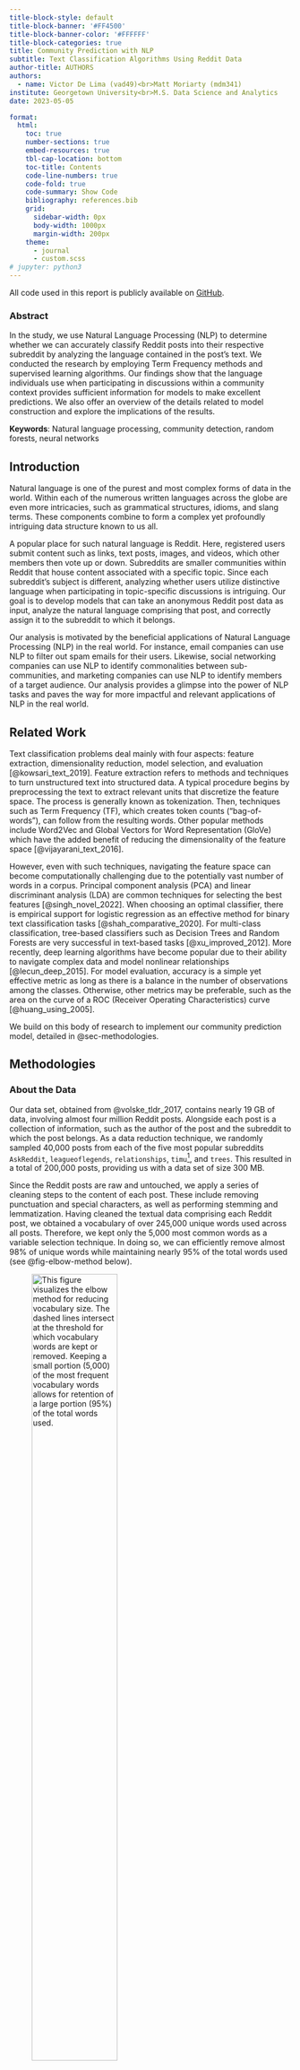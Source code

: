 ```yaml
---
title-block-style: default
title-block-banner: '#FF4500'
title-block-banner-color: '#FFFFFF'
title-block-categories: true
title: Community Prediction with NLP
subtitle: Text Classification Algorithms Using Reddit Data
author-title: AUTHORS
authors:
  - name: Victor De Lima (vad49)<br>Matt Moriarty (mdm341)
institute: Georgetown University<br>M.S. Data Science and Analytics
date: 2023-05-05

format:
  html:
    toc: true
    number-sections: true
    embed-resources: true
    tbl-cap-location: bottom
    toc-title: Contents
    code-line-numbers: true
    code-fold: true
    code-summary: Show Code
    bibliography: references.bib
    grid:
      sidebar-width: 0px
      body-width: 1000px
      margin-width: 200px
    theme:
      - journal
      - custom.scss
# jupyter: python3
---
```



::: {.callout-note appearance="simple"}
All code used in this report is publicly available on [GitHub](https://github.com/vdelimad/community-prediction-with-nlp).
::: 


<!--- ####################################################################### -->

### Abstract {#abstract .unnumbered}

<!--- ####################################################################### -->

In the study, we use Natural Language Processing (NLP) to determine whether we can accurately classify Reddit posts into their respective subreddit by analyzing the language contained in the post's text. We conducted the research by employing Term Frequency methods and supervised learning algorithms. Our findings show that the language individuals use when participating in discussions within a community context provides sufficient information for models to make excellent predictions. We also offer an overview of the details related to model construction and explore the implications of the results.


**Keywords**: Natural language processing, community detection, random forests, neural networks



<!--- ####################################################################### -->

## Introduction {#sec-introduction}

<!--- ####################################################################### -->


Natural language is one of the purest and most complex forms of data in the world. Within each of the numerous written languages across the globe are even more intricacies, such as grammatical structures, idioms, and slang terms. These components combine to form a complex yet profoundly intriguing data structure known to us all.

A popular place for such natural language is Reddit. Here, registered users submit content such as links, text posts, images, and videos, which other members then vote up or down. Subreddits are smaller communities within Reddit that house content associated with a specific topic. Since each subreddit's subject is different, analyzing whether users utilize distinctive language when participating in topic-specific discussions is intriguing. Our goal is to develop models that can take an anonymous Reddit post data as input, analyze the natural language comprising that post, and correctly assign it to the subreddit to which it belongs.

Our analysis is motivated by the beneficial applications of Natural Language Processing (NLP) in the real world. For instance, email companies can use NLP to filter out spam emails for their users. Likewise, social networking companies can use NLP to identify commonalities between sub-communities, and marketing companies can use NLP to identify members of a target audience. Our analysis provides a glimpse into the power of NLP tasks and paves the way for more impactful and relevant applications of NLP in the real world.


<!--- ####################################################################### -->

## Related Work {#sec-related-work}

<!--- ####################################################################### -->

Text classification problems deal mainly with four aspects: feature extraction, dimensionality reduction, model selection, and evaluation [@kowsari_text_2019]. Feature extraction refers to methods and techniques to turn unstructured text into structured data. A typical procedure begins by preprocessing the text to extract relevant units that discretize the feature space. The process is generally known as tokenization. Then, techniques such as Term Frequency (TF), which creates token counts ("bag-of-words"), can follow from the resulting words. Other popular methods include Word2Vec and Global Vectors for Word Representation (GloVe) which have the added benefit of reducing the dimensionality of the feature space [@vijayarani_text_2016].

However, even with such techniques, navigating the feature space can become computationally challenging due to the potentially vast number of words in a corpus. Principal component analysis (PCA) and linear discriminant analysis (LDA) are common techniques for selecting the best features [@singh_novel_2022]. When choosing an optimal classifier, there is empirical support for logistic regression as an effective method for binary text classification tasks [@shah_comparative_2020]. For multi-class classification, tree-based classifiers such as Decision Trees and Random Forests are very successful in text-based tasks [@xu_improved_2012]. More recently, deep learning algorithms have become popular due to their ability to navigate complex data and model nonlinear relationships [@lecun_deep_2015]. For model evaluation, accuracy is a simple yet effective metric as long as there is a balance in the number of observations among the classes. Otherwise, other metrics may be preferable, such as the area on the curve of a ROC (Receiver Operating Characteristics) curve [@huang_using_2005].

We build on this body of research to implement our community prediction model, detailed in @sec-methodologies.



<!--- ####################################################################### -->

## Methodologies {#sec-methodologies}

<!--- ####################################################################### -->

### About the Data

Our data set, obtained from @volske_tldr_2017, contains nearly 19 GB of data, involving almost four million Reddit posts. Alongside each post is a collection of information, such as the author of the post and the subreddit to which the post belongs. As a data reduction technique, we randomly sampled 40,000 posts from each of the five most popular subreddits `AskReddit`, `leagueoflegends`, `relationships`, `timu`^[The name of this subreddit was adapted from the original `tifu`.], and `trees`. This resulted in a total of 200,000 posts, providing us with a data set of size 300 MB.

Since the Reddit posts are raw and untouched, we apply a series of cleaning steps to the content of each post. These include removing punctuation and special characters, as well as performing stemming and lemmatization. Having cleaned the textual data comprising each Reddit post, we obtained a vocabulary of over 245,000 unique words used across all posts. Therefore, we kept only the 5,000 most common words as a variable selection technique. In doing so, we can efficiently remove almost 98% of unique words while maintaining nearly 95% of the total words used (see @fig-elbow-method below).

![This figure visualizes the elbow method for reducing vocabulary size. The dashed lines intersect at the threshold for which vocabulary words are kept or removed. Keeping a small portion (5,000) of the most frequent vocabulary words allows for retention of a large portion (95%) of the total words used.](../output/DataPreparationResults/vocabulary_elbow_method.png){#fig-elbow-method width=60%}

### Binary Classification

First, we explore binary classification. The logistic regression model estimates the probability that the dependent variable Y belongs to a particular category rather than modeling the direct response as in linear regression. The model uses the maximum likelihood method for model fitting, which estimates the beta coefficients that maximize the likelihood function [@james_introduction_2013]. We use the SKLearn implementation of logistic regression [@pedregosa_scikit-learn_2012], in which we predict the probability $\hat{p}(X_i) = \frac{1}{1 + \exp(-X_i w - w_0)}$. We include a Lasso penalty term yielding the following loss function:


$$ 
\begin{align}\begin{aligned} \min_{w} C \sum_{i=1}^n  (-y_i \log(\hat{p}(X_i)) \\\begin{split}  - (1 - y_i) \log(1 - \hat{p}(X_i))) \end{split} \\\begin{split} + \|w\|_1
\end{split}\end{aligned}\end{align} 
$$ {#eq-q-update}


### Multi-Class Classification

#### Baseline Model

Our first multi-class classification method acts as a baseline to compare our other models. This model simply takes a random guess as to which subreddit a post belongs. As such, we can expect this model to be around 20% accurate, correctly classifying approximately one out of five posts. Note that this model does not implement a training algorithm because of its simplicity - it merely makes a random classification for each post in the testing set.

#### Tree Models

Our next pair of models consists of a Decision Tree and a Random Forest. A Decision Tree is quite like how it sounds - it is a tree that makes decisions in order to categorize data. Starting from its "root," the Decision Tree splits data based on certain conditions to create the purest splits possible. A Random Forest is an ensemble of simple trees known as weak learners. When constructing the Random Forest, each tree only considers a subset of the variables. This procedure decorrelates the trees, making the resulting trees' average less variable and more reliable.

Since these models are more complex, we implemented a training algorithm to perform hyperparameter tuning. Splitting the data into training, validation, and testing sets, we used 5-fold cross-validation across a hyperparameter grid search to determine the optimal hyperparameters for each model. Using categorical cross-entropy loss as the key performance metric, we optimized our hyperparameter selection by identifying the configuration such that the validation loss is minimal with little to no overfitting [@james_introduction_2013]. We provide an example of this hyperparameter selection process used across all the models in @fig-tree-models-tuning.

::: {#fig-tree-models-tuning layout-ncol=2}

![Decision Tree Training and Validation Loss](../output/DecisionTreeResults/decision_tree_cv.png){#fig-decision-tree-cv width=100%}

![Random Forest Training and Validation Loss](../output/RandomForestResults/random_forest_cv.png){#fig-random-forest-cv width=100%}

This figure shows the training and validation losses of (a) Decision Tree models and (b) Random Forest models during a 5-fold cross-validation hyperparameter search. As the tree models increase in depth, they begin to overfit to the training data, especially in the case of the Decision Tree.
:::


#### Neural Network

In a basic Neural Network, the model feeds a vector of variables, referred to as the "input layer," to a second layer that performs non-linear transformations of the data. This process may be repeated for additional layers until reaching the last output layer, providing the predicted values. The procedure optimizes iteratively using gradient descent and backpropagation algorithms [@james_introduction_2013].

Since this model is very complex, we again implement a training algorithm in order to perform hyperparameter tuning. We implement a deep feed-forward Neural Network using `PyTorch` and use a grid search to identify the optimal hyperparameters for the model. As with our tree models, we use a validation set and 5-fold cross validation, along with categorical cross-entropy loss, to select these hyperparameters. 




<!--- ####################################################################### -->

## Experiments and Results {#sec-experiments-and-results}

<!--- ####################################################################### -->


### Binary Classification

Before diving into multi-class classification, we began with binary classification. We ran the logistic regression model using a regularization lambda of 0.001 and five-fold Cross-Validation (CV) on the `AskReddit` vs `timu` and `leagueoflegends` vs `trees` categories. @fig-logistic shows the model results. From this model, we can see that the classification performance of posts belonging to `AskReddit` is lower (70.2%) than `timu` (84.2%) or `leagueoflegends` (97.4%). We expect these results since `AskReddit` is a more general category, while `leagueoflegends` is more niche, and the community might have a more topic-specific vocabulary that gets picked up by the model. 

::: {#fig-logistic layout-ncol=2}

![`AskReddit` vs. `timu`](../output/LogisticResults/logistic_confusion_matrix_pct_AskReddit_timu.png){#fig-logistic1 width=100%}

![`leagueoflegends` vs. `trees`](../output/LogisticResults/logistic_confusion_matrix_pct_leagueoflegends_trees.png){#fig-logistic2 width=100%}

This figure shows the results of a Logistic Regression model performing binary classification on two pairs of subreddits: (a) `AskReddit` vs. `timu` and (b) `leagueoflegends` vs. `trees`. Each cell in the confusion matrices expresses the model's classifications as a proportion of classifications in that row. For instance, of all Reddit posts belonging to the `AskReddit` subreddit, the Logistic Regression model classifies 70.2% of them correctly as belonging to the `AskReddit` subreddit and 29.8% of them incorrectly as belonging to the `timu` subreddit.
:::

Although this is a relatively good performance, many real-world scenarios are not binary, for which more complex models are necessary.

### Multi-Class Classification

We train each of our multi-class classification models with optimally-chosen hyperparameters on a large training set. We then assess the implementation by evaluating performance metrics on a held-out test set. We calculate the overall model accuracy on the classification task, weighted precision and recall measures, and the area under the Receiver Operating Characteristic (ROC) curve. The following sections detail the implementation of each model.

#### Baseline Model

Our baseline model provides us with a reference point to which we can compare our more complex models in order to evaluate their performance. In @fig-baseline-confusion, we can see a confusion matrix representing the performance of the baseline model on a held-out test set containing 40,000 Reddit posts. It is evident that this model performs poorly at the multi-class classification task, correctly classifying Reddit posts only approximately 20% of the time. The consistency of color across the heat map, rather than a striking diagonal line, is an indication that this model does not classify Reddit posts very well.

![Figure 4: This figure shows the results of a baseline model performing multi-class classification on five subreddits. Each cell in the confusion matrix expresses the model’s classifications as a proportion of classifications in that row. For instance, of all Reddit posts belonging to the `timu` subreddit, the baseline model classifies 20.09% of them correctly, 18.98% as belonging to the `leagueoflegends` subreddit, and so on.](../output/BaselineResults/baseline_confusion_matrix_pct.png){#fig-baseline-confusion width=60%}

#### Tree Models




Our tree models, providing a level of complexity not present in our baseline model, express good performance on the held-out test set.

We implemented our Decision Tree using 5-Fold CV and a maximum tree depth of 8. We find that the model achieves over 60% accuracy when classifying Reddit posts in the test set. However, indicated by the presence of color in the first column, this model appears to be classifying a lot of Reddit posts in the test set as belonging to the `AskReddit` subreddit. As a result, the impressive-looking 79.35% classification accuracy on posts belonging to this subreddit is diminished by the fact that this model is very frequently attempting to classify posts as such. Results are shown in @fig-decision-tree,

We implemented our Random Forest model in a similar manner, using 5-Fold CV and a maximum tree depth of 10. We find that the model achieves over 70% classification accuracy when classifying Reddit posts in the test set. This model expresses a weaker tendency to commonly classify posts as belonging to the `AskReddit` subreddit, like the Decision Tree does. These results are indicative of a stronger model fit. Results are shown in @fig-random-forest.


::: {#fig-tree-models-results layout-ncol=2}

![Decision Tree Results](../output/DecisionTreeResults/decision_tree_confusion_matrix_pct.png){#fig-decision-tree width=100%}

![Random Forest Results](../output/RandomForestResults/random_forest_confusion_matrix_pct.png){#fig-random-forest width=100%}

This figure shows the results of (a) a Decision Tree model and (b) a Random Forest model performing multi-class classification on five subreddits. As the tree models increase in depth, they begin to overfit to the training data, especially in the case of the Decision Tree. Each cell in the confusion matrices expresses the model's classifications as a proportion of classifications in that row. For instance, of all Reddit posts belonging to the `leagueoflegends` subreddit, the Decision Tree model classifies 70.31% correctly, 28.88% as belonging to the `AskReddit` subreddit, and so on.
:::

The Random Forest, being an ensemble model, also provides us with the most important features of a post across the weak learners in the ensemble, which can be seen in @fig-variable-importance. Here, we find that words like ‘relationship’, ‘smoke’, and ‘game’ are important to the model as it aims to classify a post as belonging to a particular subreddit. Understanding the focus of each of the five subreddits in our analysis, we can interpret these words as the strongest indicators that a post belongs to the `relationships`, `trees`, or `leagueoflegends` subreddit, respectively.

Overall, our two tree models show significant improvement over our baseline model, with some indications of overfitting to certain subreddits in particular, and also provide us with context about which specific words are considered more heavily in each model.


![This figure shows the ten words identified as most important in the Random Forest model, arranged in order of decreasing importance. Words such as 'relationship', 'smoke', and 'game' are most indicative of posts belonging to a specific subreddit.](../output/RandomForestResults/random_forest_importance.png){#fig-variable-importance width=80%}

#### Neural Network

We implemented our Neural Network using a multi-layer perceptron with two hidden layers. The first layer has 128 neurons, and the second layer has 64. The model utilizes the ReLU activation function and the Adam optimizer. We regularized the model using dropout with a rate of 0.5 and Lasso with a regularization strength of 0.0001. 

It is evident by both @tbl-experiment-results and @fig-neural-network-confusion that the Neural Network model outperforms all other models across all metrics. Achieving a classification accuracy of almost 85%, this model proves that it can effectively analyze natural language within a Reddit post to assign it to the correct subreddit. This performance is consistent in both the training and testing sets due to regularization. In @fig-neural-network-confusion specifically, this effectiveness is highlighted by the sharp diagonal line in the confusion matrix, indicating strong classification accuracy, precision, and recall measures for the model. 



![This figure shows the results of a Neural Network model performing multi-class classification on five subreddits. Each cell in the confusion matrix expresses the model's classifications as a proportion of classifications in that row. For instance, of all Reddit posts belonging to the `relationships` subreddit, the Neural Network model classifies 90.16% of them correctly, 2.48% as belonging to the `timu` subreddit, and so on.](../output/NNResults/nn_confusion_matrix_pct.png){#fig-neural-network-confusion width=60%}

Although the Neural Network outperforms the Decision Tree and Random Forest, their vast improvement over the baseline indicates commendable success.


::: {width='100%'}

|Model Type   | Accuracy  | Weighted Precision  | Weighted Recall  | ROC AUC |
| :---:    | :---:  | :---:     | :---:    | :---:   |
|Random Classifier | 0.1981  | 0.1981     | 0.1981    | 0.4987  | 
|Decision Tree   | 0.6378  | 0.7334     | 0.6378    | 0.8533  | 
|Random Forest   | 0.7644  | 0.7697     | 0.7644    | 0.9333  | 
|Neural Network  | **0.8457**  | **0.8465**     | **0.8435**    | **0.9712**  |

: These tables show performance metrics across all models, indicating that the Neural Network is the top performer, followed by the Random Forest. The performance metrics include Accuracy, Weighted Precision, Weighted Recall, and ROC AUC. {#tbl-experiment-results}

:::




<!--- ####################################################################### -->

## Conclusions {#sec-conclusions}

<!--- ####################################################################### -->

This study shows that the text-based language people use in discussions as part of a community contains enough information to predict the association effectively. Using Term Frequency methods and supervised learning algorithms, our model utilizes information on both words used and their usage frequency. We find the best-performing model to be the feed-forward Neural Network described in @sec-experiments-and-results, followed by the Random Forest, both significantly outperforming the random classifier. This research may prove valuable for companies that identify and appeal to individuals sharing common interests, such as a marketing or social media company seeking to target relevant ads to a specific demographic.

Future research may involve Recurrent Neural Networks, which have also been shown effective for text-based classification. Additionally, bi-grams rather than single words may be considered as tokens to remove some of the ambiguity that may be present (for example, the term 'relationship' may be more informative with accompanying words rather than on its own). Lastly, unsupervised learning would also provide intriguing extensions to the model to show whether clusters exist that may not directly correspond to particular subreddits.


<!--- ####################################################################### -->

## References {#references .unnumbered}

<!--- ####################################################################### -->
